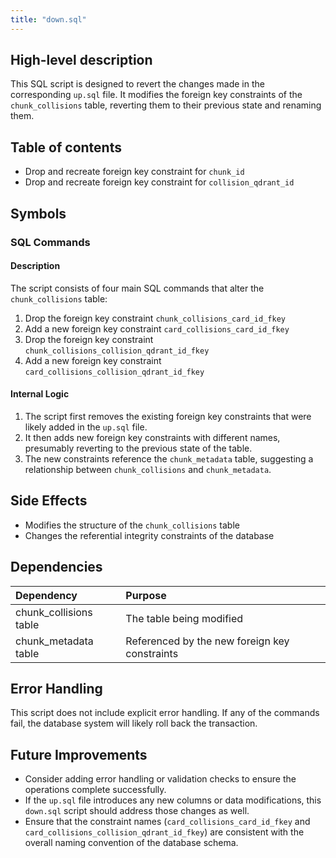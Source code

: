 ```yaml
---
title: "down.sql"
---
```


## High-level description
This SQL script is designed to revert the changes made in the corresponding `up.sql` file. It modifies the foreign key constraints of the `chunk_collisions` table, reverting them to their previous state and renaming them.

## Table of contents
- Drop and recreate foreign key constraint for `chunk_id`
- Drop and recreate foreign key constraint for `collision_qdrant_id`

## Symbols

### SQL Commands

#### Description
The script consists of four main SQL commands that alter the `chunk_collisions` table:

1. Drop the foreign key constraint `chunk_collisions_card_id_fkey`
2. Add a new foreign key constraint `card_collisions_card_id_fkey`
3. Drop the foreign key constraint `chunk_collisions_collision_qdrant_id_fkey`
4. Add a new foreign key constraint `card_collisions_collision_qdrant_id_fkey`

#### Internal Logic
1. The script first removes the existing foreign key constraints that were likely added in the `up.sql` file.
2. It then adds new foreign key constraints with different names, presumably reverting to the previous state of the table.
3. The new constraints reference the `chunk_metadata` table, suggesting a relationship between `chunk_collisions` and `chunk_metadata`.

## Side Effects
- Modifies the structure of the `chunk_collisions` table
- Changes the referential integrity constraints of the database

## Dependencies
| Dependency | Purpose |
|:-----------|:--------|
| chunk_collisions table | The table being modified |
| chunk_metadata table | Referenced by the new foreign key constraints |

## Error Handling
This script does not include explicit error handling. If any of the commands fail, the database system will likely roll back the transaction.

## Future Improvements
- Consider adding error handling or validation checks to ensure the operations complete successfully.
- If the `up.sql` file introduces any new columns or data modifications, this `down.sql` script should address those changes as well.
- Ensure that the constraint names (`card_collisions_card_id_fkey` and `card_collisions_collision_qdrant_id_fkey`) are consistent with the overall naming convention of the database schema.